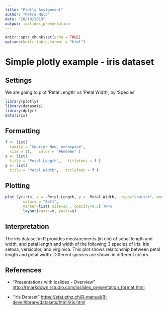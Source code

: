 ```yaml
---
title: "Plotly Assignment"
author: "Petra Mala"
date: "20/10/2019"
output: ioslides_presentation
---
```


```r
knitr::opts_chunk$set(echo = TRUE)
options(knitr.table.format = "html") 
```

# Simple plotly example - iris dataset



Settings
----
We are going to plot 'Petal Length' vs 'Petal Width', by 'Species'
```r
library(plotly)
library(datasets)
library(dplyr)
data(iris)
```

Formatting
----
```r
f <- list(
  family = "Courier New, monospace",
  size = 11,   color = "#6e6e6e" )
x <- list(
  title = "Petal Length",   titlefont = f )
y <- list(
  title = "Petal Width",   titlefont = f )
```


Plotting
----
```r
plot_ly(iris, x = ~Petal.Length, y = ~Petal.Width,  type="scatter", mode = "markers" , color = ~Species , 
        colors = "Set1",  
        marker=list( size=20 , opacity=0.5) )%>%
        layout(xaxis=x, yaxis=y) 
```

Interpretation
----

The iris dataset in R provides measurements (in cm) of sepal length and width, and petal length and width of the following 3 species of iris: Iris setosa, versicolor, and virginica. This plot shows relaitonship between petal length and petal width. Different species are shown in different colors.

  

References
----


- "Presentations with ioslides - Overview" 
<http://rmarkdown.rstudio.com/ioslides_presentation_format.html>

- "Iris Dataset" 
<https://stat.ethz.ch/R-manual/R-devel/library/datasets/html/iris.html>